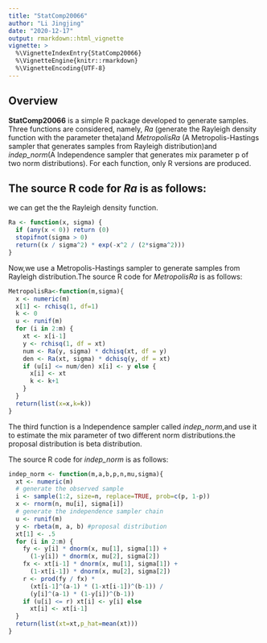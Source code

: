 ```yaml
---
title: "StatComp20066"
author: "Li Jingjing"
date: "2020-12-17"
output: rmarkdown::html_vignette
vignette: >
  %\VignetteIndexEntry{StatComp20066}
  %\VignetteEngine{knitr::rmarkdown}
  %\VignetteEncoding{UTF-8}
---
```


## Overview

__StatComp20066__ is a simple R package developed to generate samples. Three functions are considered, namely, _Ra_ (generate the Rayleigh density function with the parameter theta)and _MetropolisRa_ (A Metropolis-Hastings sampler that generates samples from Rayleigh distribution)and _indep_norm_(A Independence sampler that generates mix parameter p of two norm distributions). For each function, only R versions are produced.

## The source R code for _Ra_ is as follows:

we can get the the Rayleigh density function.
```r
Ra <- function(x, sigma) {
  if (any(x < 0)) return (0)
  stopifnot(sigma > 0)
  return((x / sigma^2) * exp(-x^2 / (2*sigma^2)))
}
```

Now,we use a Metropolis-Hastings sampler to generate samples from Rayleigh distribution.The source R code for _MetropolisRa_ is as follows:

```r
MetropolisRa<-function(m,sigma){
  x <- numeric(m)
  x[1] <- rchisq(1, df=1)
  k <- 0
  u <- runif(m)
  for (i in 2:m) {
    xt <- x[i-1]
    y <- rchisq(1, df = xt)
    num <- Ra(y, sigma) * dchisq(xt, df = y)
    den <- Ra(xt, sigma) * dchisq(y, df = xt)
    if (u[i] <= num/den) x[i] <- y else {
      x[i] <- xt
      k <- k+1 
    }
  }
  return(list(x=x,k=k))
}
```

The third function is a Independence sampler called _indep_norm_,and use it to estimate the mix parameter of two different norm distributions.the proposal distribution is beta distribution.

The source R code for _indep_norm_ is as follows:

```r
indep_norm <- function(m,a,b,p,n,mu,sigma){
  xt <- numeric(m)
  # generate the observed sample
  i <- sample(1:2, size=n, replace=TRUE, prob=c(p, 1-p))
  x <- rnorm(n, mu[i], sigma[i])
  # generate the independence sampler chain
  u <- runif(m)
  y <- rbeta(m, a, b) #proposal distribution
  xt[1] <- .5
  for (i in 2:m) {
    fy <- y[i] * dnorm(x, mu[1], sigma[1]) +
      (1-y[i]) * dnorm(x, mu[2], sigma[2])
    fx <- xt[i-1] * dnorm(x, mu[1], sigma[1]) +
      (1-xt[i-1]) * dnorm(x, mu[2], sigma[2])
    r <- prod(fy / fx) *
      (xt[i-1]^(a-1) * (1-xt[i-1])^(b-1)) /
      (y[i]^(a-1) * (1-y[i])^(b-1))
    if (u[i] <= r) xt[i] <- y[i] else
      xt[i] <- xt[i-1]
  }
  return(list(xt=xt,p_hat=mean(xt)))
}

```

